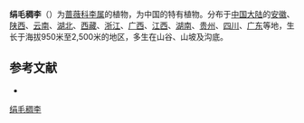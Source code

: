 {{Speciesbox
| genus = Prunus
| species = wilsonii
| authority = (C.K.Schneid.) Koehne
| synonyms = *''Padus wilsonii'' <small>C.K.Schneid.</small>
*''Prunus dunniana'' <small>H.Lév.</small>
*''Prunus napaulensis'' var. ''sericea'' <small>Batalin</small>
*''Prunus rufomicans'' <small>Koehne</small>
*''Prunus sericea'' <small>(Batalin) Koehne</small>
}}

'''绢毛稠李'''（{{lang-xm|Prunus wilsonii}}）为[[蔷薇科|蔷薇科]][[李属|李属]]的植物，为中国的特有植物。分布于[[中国大陆|中国大陆]]的[[安徽|安徽]]、[[陕西|陕西]]、[[云南|云南]]、[[湖北|湖北]]、[[西藏|西藏]]、[[浙江|浙江]]、[[广西|广西]]、[[江西|江西]]、[[湖南|湖南]]、[[贵州|贵州]]、[[四川|四川]]、[[广东|广东]]等地，生长于海拔950米至2,500米的地区，多生在山谷、山坡及沟底。

== 参考文献 ==
<div class="references-small">
* {{cite web| url =http://www.bioinfo.cn/db05/KmzwSpecies.php?action=view&id=19132| title =绢毛稠李| work =《中国高等植物数据库全库》| publisher =中国科学院微生物研究所| author =昆明植物研究所| accessdate =2009-02-25| deadurl =yes| archiveurl =https://web.archive.org/web/20160305000742/http://www.bioinfo.cn/db05/KmzwSpecies.php?action=view&id=19132| archivedate =2016-03-05}}
</div>
{{Taxonbar|from=Q17236276}}

[[Category:稠李亚属|绢毛稠李]]


{{植物小作品}}